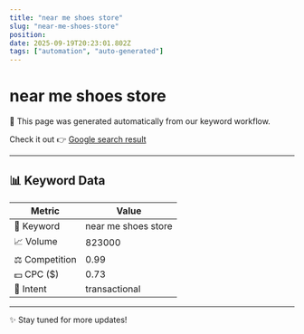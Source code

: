 ```yaml
---
title: "near me shoes store"
slug: "near-me-shoes-store"
position: 
date: 2025-09-19T20:23:01.802Z
tags: ["automation", "auto-generated"]
---
```



# near me shoes store

<Alert>
  🚀 This page was generated automatically from our keyword workflow.
</Alert>

Check it out 👉 [Google search result]()

---

## 📊 Keyword Data

| Metric         | Value        |
|----------------|--------------|
| 🔑 Keyword     | near me shoes store   |
| 📈 Volume      | 823000 |
| ⚖️ Competition | 0.99 |
| 💵 CPC ($)     | 0.73 |
| 🎯 Intent      | transactional |

---

✨ Stay tuned for more updates!
